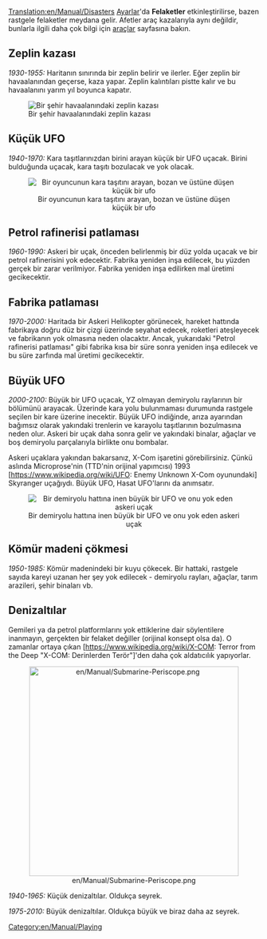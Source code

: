 [[Translation:en/Manual/Disasters]]
{{en/Manual/Navigation}}
[[tr/Archive/Manual/Settings/Gelişmiş Ayarlar|Ayarlar]]'da '''Felaketler''' etkinleştirilirse, bazen rastgele felaketler meydana gelir. Afetler araç kazalarıyla aynı değildir, bunlarla ilgili daha çok bilgi için [[tr/Manual/Araçlar|araçlar]] sayfasına bakın.

== Zeplin kazası ==
''1930-1955:''
Haritanın sınırında bir zeplin belirir ve ilerler. Eğer zeplin bir havaalanından geçerse, kaza yapar. Zeplin kalıntıları pistte kalır ve bu havaalanını yarım yıl boyunca kapatır.

[[File:en/Manual/Zeppelin.png|center|frame|Bir şehir havaalanındaki zeplin kazası]]

== Küçük UFO ==
''1940-1970:''
Kara taşıtlarınızdan birini arayan küçük bir UFO uçacak. Birini bulduğunda uçacak, kara taşıtı bozulacak ve yok olacak.

<center>[[File:en/Manual/Smallufo.png|center|frame|Bir oyuncunun kara taşıtını arayan, bozan ve üstüne düşen küçük bir ufo]]</center>

== Petrol rafinerisi patlaması ==
''1960-1990:''
Askeri bir uçak, önceden belirlenmiş bir düz yolda uçacak ve bir petrol rafinerisini yok edecektir. Fabrika yeniden inşa edilecek, bu yüzden gerçek bir zarar verilmiyor. Fabrika yeniden inşa edilirken mal üretimi gecikecektir.

== Fabrika patlaması ==
''1970-2000:''
Haritada bir Askeri Helikopter görünecek, hareket hattında fabrikaya doğru düz bir çizgi üzerinde seyahat edecek, roketleri ateşleyecek ve fabrikanın yok olmasına neden olacaktır. Ancak, yukarıdaki "Petrol rafinerisi patlaması" gibi fabrika kısa bir süre sonra yeniden inşa edilecek ve bu süre zarfında mal üretimi gecikecektir.

== Büyük UFO ==
''2000-2100:''
Büyük bir UFO uçacak, YZ olmayan demiryolu raylarının bir bölümünü arayacak. Üzerinde kara yolu bulunmaması durumunda rastgele seçilen bir kare üzerine inecektir. Büyük UFO indiğinde, arıza ayarından bağımsız olarak yakındaki trenlerin ve karayolu taşıtlarının bozulmasına neden olur. Askeri bir uçak daha sonra gelir ve yakındaki binalar, ağaçlar ve boş demiryolu parçalarıyla birlikte onu bombalar.

Askeri uçaklara yakından bakarsanız, X-Com işaretini görebilirsiniz. Çünkü aslında Microprose'nin (TTD'nin orijinal yapımcısı) 1993 [https://www.wikipedia.org/wiki/UFO: Enemy Unknown X-Com oyunundaki] Skyranger uçağıydı. Büyük UFO, Hasat UFO'larını da anımsatır.

<center>[[File:en/Manual/Largeufo.png|center|frame|Bir demiryolu hattına inen büyük bir UFO ve onu yok eden askeri uçak]]</center>

== Kömür madeni çökmesi ==
''1950-1985:''
Kömür madenindeki bir kuyu çökecek. Bir hattaki, rastgele sayıda kareyi uzanan her şey yok edilecek - demiryolu rayları, ağaçlar, tarım arazileri, şehir binaları vb.

== Denizaltılar ==
Gemileri ya da petrol platformlarını yok ettiklerine dair söylentilere inanmayın, gerçekten bir felaket değiller (orijinal konsept olsa da). O zamanlar ortaya çıkan [https://www.wikipedia.org/wiki/X-COM: Terror from the Deep "X-COM: Derinlerden Terör"]'den daha çok aldatıcılık yapıyorlar.

<center>[[File:en/Manual/Submarine-Periscope.png|center|420px]]</center>

''1940-1965:'' Küçük denizaltılar. Oldukça seyrek.

''1975-2010:'' Büyük denizaltılar. Oldukça büyük ve biraz daha az seyrek.

[[Category:en/Manual/Playing]]